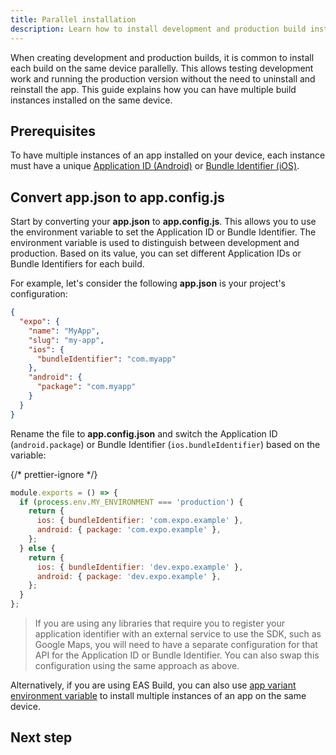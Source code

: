 ```yaml
---
title: Parallel installation
description: Learn how to install development and production build instances at the same time on the same device.
---
```



When creating development and production builds, it is common to install each build on the same device parallelly. This allows testing development work and running the production version without the need to uninstall and reinstall the app. This guide explains how you can have multiple build instances installed on the same device.

## Prerequisites

To have multiple instances of an app installed on your device, each instance must have a unique [Application ID (Android)](/versions/latest/config/app/#package) or [Bundle Identifier (iOS)](/versions/latest/config/app/#bundleidentifier).

## Convert app.json to app.config.js

Start by converting your **app.json** to **app.config.js**. This allows you to use the environment variable to set the Application ID or Bundle Identifier. The environment variable is used to distinguish between development and production. Based on its value, you can set different Application IDs or Bundle Identifiers for each build.

For example, let's consider the following **app.json** is your project's configuration:

```json app.json
{
  "expo": {
    "name": "MyApp",
    "slug": "my-app",
    "ios": {
      "bundleIdentifier": "com.myapp"
    },
    "android": {
      "package": "com.myapp"
    }
  }
}
```

Rename the file to **app.config.json** and switch the Application ID (`android.package`) or Bundle Identifier (`ios.bundleIdentifier`) based on the variable:

{/* prettier-ignore */}
```js app.config.js
module.exports = () => {
  if (process.env.MY_ENVIRONMENT === 'production') {
    return {
      ios: { bundleIdentifier: 'com.expo.example' },
      android: { package: 'com.expo.example' },
    };
  } else {
    return {
      ios: { bundleIdentifier: 'dev.expo.example' },
      android: { package: 'dev.expo.example' },
    };
  }
};
```

> If you are using any libraries that require you to register your application identifier with an external service to use the SDK, such as Google Maps, you will need to have a separate configuration for that API for the Application ID or Bundle Identifier. You can also swap this configuration using the same approach as above.

Alternatively, if you are using EAS Build, you can also use [app variant environment variable](/build-reference/variants/#in-managed-project) to install multiple instances of an app on the same device.

## Next step

<BoxLink
  title="Tools, workflows and extensions"
  description="Tools, workflows and extensions
description: Learn more about different tools, workflows and extensions available when working with development builds."
  href="/home/develop/development-builds/development-workflows/"
/>
